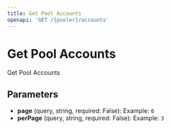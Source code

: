 ```yaml
---
title: Get Pool Accounts
openapi: 'GET /{pooler}/accounts'
---
```


# Get Pool Accounts

Get Pool Accounts

## Parameters

- **page** (query, string, required: False): Example: `0`
- **perPage** (query, string, required: False): Example: `3`

